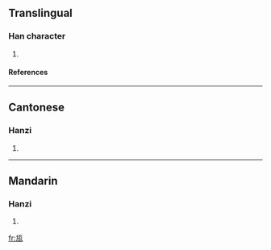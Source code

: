 ==Translingual==
===Han character===
{{Han char|rn=98|rad=瓦|as=04|sn=9|four=0121<sub>7</sub>|canj=卜尸一女弓 (YSMVN)}}
# {{defn|Han|sort=瓦04}}
====References====
{{Han ref|kx=0748.150|dkj=21457|dj=1157.020|hdz=21423.020|uh=74EC|ud=29932|bh=CFD7|bd=53207}}

----
==Cantonese==
===Hanzi===
{{yue-hanzi|jyut=|y=ling4}}
# {{defn|Cantonese}}

----
==Mandarin==
===Hanzi===
{{cmn-hanzi|pin=[[fǎng]] (fang3)|wg=fang<sup>3</sup>}}
# {{defn|Mandarin}}

[[fr:瓬]]